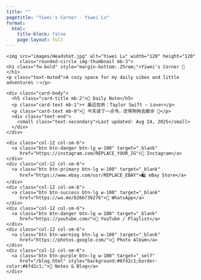 ```yaml
---
title: ""
pagetitle: "Yiwei's Corner - Yiwei Lu"
format:
  html:
    title-block: false
    page-layout: full
---
```


<div class="container py-5">

  <!-- 顶部头像 + 标题 -->
  <div class="text-center mb-4">
    <img src="images/Headshot.jpg" alt="Yiwei Lu" width="120" height="120"
         class="rounded-circle img-thumbnail mb-3">
    <h1 class="fw-bold" style="margin-bottom:.25rem;">Yiwei's Corner 🌿</h1>
    <p class="text-muted">A cozy space for my daily vibes and little adventures ✨</p>
  </div>

  <!-- Daily Note 卡片（Bootstrap 组件） -->
  <div class="card shadow-sm mb-4 mx-auto" style="max-width: 720px;">
    <div class="card-body">
      <h5 class="card-title mb-2">📌 Daily Note</h5>
      <p class="card-text mb-1">☀️ 最近在听：Taylor Swift — Lover</p>
      <p class="card-text mb-0">📖 今天读了一点书，还带狗狗去散步 🐶</p>
      <div class="text-end">
        <small class="text-secondary">Last updated: Aug 24, 2025</small>
      </div>
    </div>
  </div>

  <!-- 链接网格（纯 Bootstrap 栅格 + 按钮） -->
  <div class="row g-3 mx-auto" style="max-width: 720px;">
    <div class="col-12 col-sm-6">
      <a class="btn btn-danger btn-lg w-100" target="_blank"
         href="https://instagram.com/REPLACE_YOUR_IG">📸 Instagram</a>
    </div>
    <div class="col-12 col-sm-6">
      <a class="btn btn-primary btn-lg w-100" target="_blank"
         href="https://www.ebay.com/usr/REPLACE_EBAY">🛍️ eBay Store</a>
    </div>
    <div class="col-12 col-sm-6">
      <a class="btn btn-success btn-lg w-100" target="_blank"
         href="https://wa.me/6266736276">💬 WhatsApp</a>
    </div>
    <div class="col-12 col-sm-6">
      <a class="btn btn-danger btn-lg w-100" target="_blank"
         href="https://youtube.com/">🎥 YouTube / Playlist</a>
    </div>
    <div class="col-12 col-sm-6">
      <a class="btn btn-warning btn-lg w-100" target="_blank"
         href="https://photos.google.com/">🌄 Photo Album</a>
    </div>
    <div class="col-12 col-sm-6">
      <a class="btn btn-purple btn-lg w-100" target="_self"
         href="/blog.html" style="background:#6f42c1;border-color:#6f42c1;">📝 Notes & Blog</a>
    </div>
  </div>

</div>
